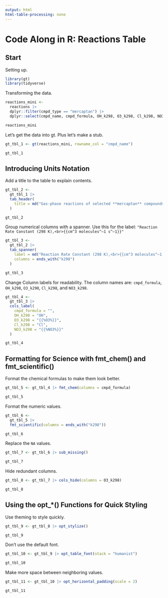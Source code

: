 ```yaml
---
output: html
html-table-processing: none
---
```


# Code Along in R: Reactions Table

## Start

Setting up.

```r
library(gt)
library(tidyverse)
```

Transforming the data.

```r
reactions_mini <-
  reactions |>
  dplyr::filter(cmpd_type == "mercaptan") |>
  dplyr::select(cmpd_name, cmpd_formula, OH_k298, O3_k298, Cl_k298, NO3_k298)

reactions_mini
```

Let's get the data into gt. Plus let's make a stub.

```r
gt_tbl_1 <- gt(reactions_mini, rowname_col = "cmpd_name")

gt_tbl_1
```

## Introducing Units Notation

Add a title to the table to explain contents.

```r
gt_tbl_2 <- 
  gt_tbl_1 |>
  tab_header(
    title = md("Gas-phase reactions of selected **mercaptan** compounds")
  )

gt_tbl_2
```

Group numerical columns with a spanner. Use this for the label:
`"Reaction Rate Constant (298 K),<br>{{cm^3 molecules^–1 s^–1}}"`

```r
gt_tbl_3 <- 
  gt_tbl_2 |>
  tab_spanner(
    label = md("Reaction Rate Constant (298 K),<br>{{cm^3 molecules^–1 s^–1}}"),
    columns = ends_with("k298")
  )

gt_tbl_3
```

Change Column labels for readability. The column names are:
`cmpd_formula`, `OH_k298`, `O3_k298`, `Cl_k298`, and `NO3_k298`.

```r
gt_tbl_4 <- 
  gt_tbl_3 |>
  cols_label(
    cmpd_formula = "",
    OH_k298 = "OH",
    O3_k298 = "{{%O3%}}",
    Cl_k298 = "Cl",
    NO3_k298 = "{{%NO3%}}"
  )

gt_tbl_4
```

## Formatting for Science with fmt_chem() and fmt_scientific()

Format the chemical formulas to make them look better.

```r
gt_tbl_5 <- gt_tbl_4 |> fmt_chem(columns = cmpd_formula)

gt_tbl_5
```

Format the numeric values.

```r
gt_tbl_6 <- 
  gt_tbl_5 |>
  fmt_scientific(columns = ends_with("k298"))

gt_tbl_6
```

Replace the `NA` values.

```r
gt_tbl_7 <- gt_tbl_6 |> sub_missing()

gt_tbl_7
```

Hide redundant columns.

```r
gt_tbl_8 <- gt_tbl_7 |> cols_hide(columns = O3_k298)

gt_tbl_8
```

## Using the opt_*() Functions for Quick Styling

Use theming to style quickly.

```r
gt_tbl_9 <- gt_tbl_8 |> opt_stylize()

gt_tbl_9
```

Don't use the default font.

```r
gt_tbl_10 <- gt_tbl_9 |> opt_table_font(stack = "humanist")

gt_tbl_10
```

Make more space between neighboring values.

```r
gt_tbl_11 <- gt_tbl_10 |> opt_horizontal_padding(scale = 2)

gt_tbl_11
```
